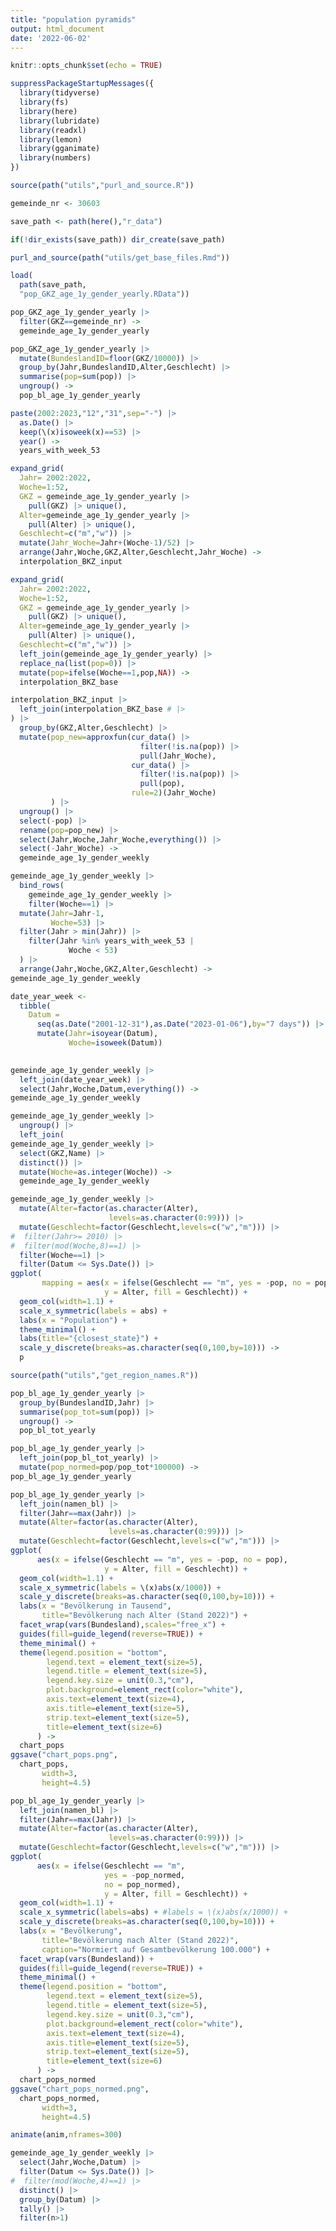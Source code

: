 ```yaml
---
title: "population pyramids"
output: html_document
date: '2022-06-02'
---
```


```r
knitr::opts_chunk$set(echo = TRUE)
```


```r
suppressPackageStartupMessages({
  library(tidyverse)
  library(fs)
  library(here)
  library(lubridate)
  library(readxl)
  library(lemon)
  library(gganimate)
  library(numbers)
})
```

```r
source(path("utils","purl_and_source.R"))
```


```r
gemeinde_nr <- 30603
```

```r
save_path <- path(here(),"r_data")
```

```r
if(!dir_exists(save_path)) dir_create(save_path)
```
```r
purl_and_source(path("utils/get_base_files.Rmd"))
```
```r
load(
  path(save_path,
  "pop_GKZ_age_1y_gender_yearly.RData"))
```


```r
pop_GKZ_age_1y_gender_yearly |>
  filter(GKZ==gemeinde_nr) ->
  gemeinde_age_1y_gender_yearly
```


```r
pop_GKZ_age_1y_gender_yearly |>
  mutate(BundeslandID=floor(GKZ/10000)) |>
  group_by(Jahr,BundeslandID,Alter,Geschlecht) |>
  summarise(pop=sum(pop)) |>
  ungroup() ->
  pop_bl_age_1y_gender_yearly
```


```r
paste(2002:2023,"12","31",sep="-") |>
  as.Date() |>
  keep(\(x)isoweek(x)==53) |>
  year() ->
  years_with_week_53
```



```r
expand_grid(
  Jahr= 2002:2022,
  Woche=1:52,
  GKZ = gemeinde_age_1y_gender_yearly |>
    pull(GKZ) |> unique(),
  Alter=gemeinde_age_1y_gender_yearly |>
    pull(Alter) |> unique(),
  Geschlecht=c("m","w")) |>
  mutate(Jahr_Woche=Jahr+(Woche-1)/52) |>
  arrange(Jahr,Woche,GKZ,Alter,Geschlecht,Jahr_Woche) ->
  interpolation_BKZ_input
```



```r
expand_grid(
  Jahr= 2002:2022,
  Woche=1:52,
  GKZ = gemeinde_age_1y_gender_yearly |>
    pull(GKZ) |> unique(),
  Alter=gemeinde_age_1y_gender_yearly |>
    pull(Alter) |> unique(),
  Geschlecht=c("m","w")) |>
  left_join(gemeinde_age_1y_gender_yearly) |>
  replace_na(list(pop=0)) |>
  mutate(pop=ifelse(Woche==1,pop,NA)) ->
  interpolation_BKZ_base
```



```r
interpolation_BKZ_input |>
  left_join(interpolation_BKZ_base # |>
) |>
  group_by(GKZ,Alter,Geschlecht) |>
  mutate(pop_new=approxfun(cur_data() |> 
                             filter(!is.na(pop)) |> 
                             pull(Jahr_Woche),
                           cur_data() |> 
                             filter(!is.na(pop)) |> 
                             pull(pop),
                           rule=2)(Jahr_Woche)
         ) |>
  ungroup() |>
  select(-pop) |>
  rename(pop=pop_new) |>
  select(Jahr,Woche,Jahr_Woche,everything()) |>
  select(-Jahr_Woche) ->
  gemeinde_age_1y_gender_weekly
```



```r
gemeinde_age_1y_gender_weekly |>
  bind_rows(
    gemeinde_age_1y_gender_weekly |>
    filter(Woche==1) |>
  mutate(Jahr=Jahr-1,
         Woche=53) |>
  filter(Jahr > min(Jahr)) |>
    filter(Jahr %in% years_with_week_53 |
             Woche < 53)
  ) |>
  arrange(Jahr,Woche,GKZ,Alter,Geschlecht) ->
gemeinde_age_1y_gender_weekly   
```




```r
date_year_week <-
  tibble(
    Datum =  
      seq(as.Date("2001-12-31"),as.Date("2023-01-06"),by="7 days")) |>
      mutate(Jahr=isoyear(Datum),
             Woche=isoweek(Datum))
    
```



```r
gemeinde_age_1y_gender_weekly |>
  left_join(date_year_week) |>
  select(Jahr,Woche,Datum,everything()) ->
gemeinde_age_1y_gender_weekly  
```

```r
gemeinde_age_1y_gender_weekly |>
  ungroup() |>
  left_join(
gemeinde_age_1y_gender_weekly |>
  select(GKZ,Name) |>
  distinct()) |>
  mutate(Woche=as.integer(Woche)) ->
  gemeinde_age_1y_gender_weekly
```

```r
gemeinde_age_1y_gender_weekly |>
  mutate(Alter=factor(as.character(Alter),
                      levels=as.character(0:99))) |>
  mutate(Geschlecht=factor(Geschlecht,levels=c("w","m"))) |>
#  filter(Jahr>= 2010) |>
#  filter(mod(Woche,8)==1) |>
  filter(Woche==1) |>
  filter(Datum <= Sys.Date()) |>
ggplot( 
       mapping = aes(x = ifelse(Geschlecht == "m", yes = -pop, no = pop), 
                     y = Alter, fill = Geschlecht)) +
  geom_col(width=1.1) +
  scale_x_symmetric(labels = abs) +
  labs(x = "Population") +
  theme_minimal() +
  labs(title="{closest_state}") +
  scale_y_discrete(breaks=as.character(seq(0,100,by=10))) ->
  p
```

```r
source(path("utils","get_region_names.R"))
```

```r
pop_bl_age_1y_gender_yearly |>
  group_by(BundeslandID,Jahr) |>
  summarise(pop_tot=sum(pop)) |>
  ungroup() ->
  pop_bl_tot_yearly
```


```r
pop_bl_age_1y_gender_yearly |>
  left_join(pop_bl_tot_yearly) |>
  mutate(pop_normed=pop/pop_tot*100000) ->
pop_bl_age_1y_gender_yearly  
```

```r
pop_bl_age_1y_gender_yearly |>
  left_join(namen_bl) |>
  filter(Jahr==max(Jahr)) |>
  mutate(Alter=factor(as.character(Alter),
                      levels=as.character(0:99))) |>
  mutate(Geschlecht=factor(Geschlecht,levels=c("w","m"))) |>
ggplot( 
      aes(x = ifelse(Geschlecht == "m", yes = -pop, no = pop), 
                     y = Alter, fill = Geschlecht)) +
  geom_col(width=1.1) +
  scale_x_symmetric(labels = \(x)abs(x/1000)) +
  scale_y_discrete(breaks=as.character(seq(0,100,by=10))) +
  labs(x = "Bevölkerung in Tausend",
       title="Bevölkerung nach Alter (Stand 2022)") +
  facet_wrap(vars(Bundesland),scales="free_x") +
  guides(fill=guide_legend(reverse=TRUE)) +
  theme_minimal() +
  theme(legend.position = "bottom",
        legend.text = element_text(size=5),
        legend.title = element_text(size=5),
        legend.key.size = unit(0.3,"cm"),
        plot.background=element_rect(color="white"),
        axis.text=element_text(size=4),
        axis.title=element_text(size=5),
        strip.text=element_text(size=5),
        title=element_text(size=6)
      ) ->
  chart_pops
ggsave("chart_pops.png",
  chart_pops,
       width=3,
       height=4.5)
```



```r
pop_bl_age_1y_gender_yearly |>
  left_join(namen_bl) |>
  filter(Jahr==max(Jahr)) |>
  mutate(Alter=factor(as.character(Alter),
                      levels=as.character(0:99))) |>
  mutate(Geschlecht=factor(Geschlecht,levels=c("w","m"))) |>
ggplot( 
      aes(x = ifelse(Geschlecht == "m", 
                     yes = -pop_normed, 
                     no = pop_normed), 
                     y = Alter, fill = Geschlecht)) +
  geom_col(width=1.1) +
  scale_x_symmetric(labels=abs) + #labels = \(x)abs(x/1000)) +
  scale_y_discrete(breaks=as.character(seq(0,100,by=10))) +
  labs(x = "Bevölkerung",
       title="Bevölkerung nach Alter (Stand 2022)",
       caption="Normiert auf Gesamtbevölkerung 100.000") +
  facet_wrap(vars(Bundesland)) +
  guides(fill=guide_legend(reverse=TRUE)) +
  theme_minimal() +
  theme(legend.position = "bottom",
        legend.text = element_text(size=5),
        legend.title = element_text(size=5),
        legend.key.size = unit(0.3,"cm"),
        plot.background=element_rect(color="white"),
        axis.text=element_text(size=4),
        axis.title=element_text(size=5),
        strip.text=element_text(size=5),
        title=element_text(size=6)
      ) ->
  chart_pops_normed
ggsave("chart_pops_normed.png",
  chart_pops_normed,
       width=3,
       height=4.5)
```



```r
animate(anim,nframes=300)
```

```r
gemeinde_age_1y_gender_weekly |>
  select(Jahr,Woche,Datum) |> 
  filter(Datum <= Sys.Date()) |>
#  filter(mod(Woche,4)==1) |>
  distinct() |>
  group_by(Datum) |>
  tally() |>
  filter(n>1)
```

